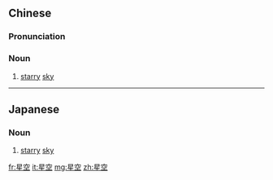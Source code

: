==Chinese==
{{zh-forms}}

===Pronunciation===
{{zh-pron
|m=xīngkōng
|c=sing1 hung1
|mn=qz,xm,zz:seng-khong
|cat=n
}}

===Noun===
{{zh-noun}}

# [[starry]] [[sky]]

----

==Japanese==
{{ja-kanjitab|ほし|そら|k2=ぞら|yomi=k|r=y}}

===Noun===
{{ja-noun|ほしぞら}}

# [[starry]] [[sky]]

[[fr:星空]]
[[it:星空]]
[[mg:星空]]
[[zh:星空]]